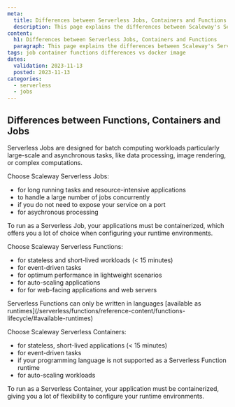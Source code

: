 ```yaml
---
meta:
  title: Differences between Serverless Jobs, Containers and Functions
  description: This page explains the differences between Scaleway's Serverless jobs, Serverless Functions and Serverless Containers
content:
  h1: Differences between Serverless Jobs, Containers and Functions
  paragraph: This page explains the differences between Scaleway's Serverless jobs, Serverless Functions and Serverless Containers
tags: job container functions differences vs docker image
dates:
  validation: 2023-11-13
  posted: 2023-11-13
categories:
  - serverless
  - jobs
---
```


<Lightbox src="serverless-decision-tree.webp" alt="" />

## Differences between Functions, Containers and Jobs

Serverless Jobs are designed for batch computing workloads particularly large-scale and asynchronous tasks, like data processing, image rendering, or complex computations.

Choose Scaleway Serverless Jobs:

- for long running tasks and resource-intensive applications
- to handle a large number of jobs concurrently
- if you do not need to expose your service on a port
- for asychronous processing

<Message type="note">
  To run as a Serverless Job, your applications must be containerized, which offers you a lot of choice when configuring your runtime environments.
</Message>

Choose Scaleway Serverless Functions:

- for stateless and short-lived workloads (< 15 minutes)
- for event-driven tasks
- for optimum performance in lightweight scenarios
- for auto-scaling applications
- for for web-facing applications and web servers

<Message type="note">
  Serverless Functions can only be written in languages [available as runtimes](/serverless/functions/reference-content/functions-lifecycle/#available-runtimes)
</Message>

Choose Scaleway Serverless Containers:

- for stateless, short-lived applications (< 15 minutes)
- for event-driven tasks
- if your programming language is not supported as a Serverless Function runtime
- for auto-scaling workloads

<Message type="note">
  To run as a Serverless Container, your application must be containerized, giving you a lot of flexibility to configure your runtime environments.
</Message>